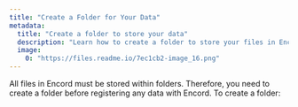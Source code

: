 ```yaml
---
title: "Create a Folder for Your Data"
metadata: 
  title: "Create a folder to store your data"
  description: "Learn how to create a folder to store your files in Encord"
  image: 
    0: "https://files.readme.io/7ec1cb2-image_16.png"
---
```


All files in Encord must be stored within folders. Therefore, you need to create a folder before registering any data with Encord. To create a folder:


<CreateFolder />